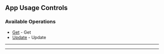 
## App Usage Controls

### Available Operations

* [Get](/typescript/app_usage_controls/get) - Get
* [Update](/typescript/app_usage_controls/update) - Update

---
<Get />

---
<Update />
